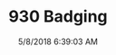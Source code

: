 ---
width: 2000
height: 1333
title: 930 Badging
description: Faded 930 Turbo Badge
date: 5/8/2018 6:39:03 AM
cameraMake: Sony
cameraModel: ILCE-7M2
lens: FE 35mm F2.8 ZA
settingsfStop: f/4.5
settingsISO: ISO 100
settingsShutter: 1/80
settingsFocalLength: 35 mm
---